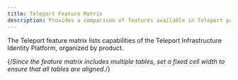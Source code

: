 ```yaml
---
title: Teleport Feature Matrix
description: Provides a comparison of features available in Teleport products.
---
```


The Teleport feature matrix lists capabilities of the Teleport Infrastructure
Identity Platform, organized by product.

{/*Since the feature matrix includes multiple tables, set a fixed cell width to
ensure that all tables are aligned.*/} 
<style dangerouslySetInnerHTML={{__html: `
  table {
    table-layout: fixed;
  }

  table td {
    width: 25%;
  }`}}
/>

## Teleport Zero Trust Access

||[Teleport Enterprise (Cloud)](#teleport-editions)|[Teleport Enterprise (Self-Hosted)](#teleport-editions)|[Teleport Community Edition](#teleport-editions)|
|---|:---:|:---:|:---:|
|Agentless Integration with [OpenSSH Servers](./enroll-resources/server-access/openssh/openssh-agentless.mdx)|✔|✔|✔|
|[Dual Authorization](./admin-guides/access-controls/guides/dual-authz.mdx)|✔|✔|✖|
|[Enhanced Session Recording](./enroll-resources/server-access/guides/bpf-session-recording.mdx)|✔|✔|✔|
|[FedRAMP Control](./admin-guides/access-controls/compliance-frameworks/fedramp.mdx)|✖|✔|✖|
|FIPS-compliant binaries available for FedRAMP High|✖|✔|✖|
|IP-Based Restrictions|✔|✔|✖|
|[Moderated Sessions](./admin-guides/access-controls/guides/joining-sessions.mdx)|✔|✔|✖|
|PCI DSS Features|✔|✔|Limited|
|[Protecting Applications](./enroll-resources/application-access/getting-started.mdx)|✔|✔|✔|
|[Protecting Databases](./enroll-resources/database-access/getting-started.mdx)|✔|✔|✔|
|[Protecting Kubernetes Clusters](./enroll-resources/kubernetes-access/getting-started.mdx)|✔|✔|✔|
|[Protecting Linux Servers](./enroll-resources/server-access/getting-started.mdx)|✔|✔|✔|
|[Protecting Windows Desktops](./enroll-resources/desktop-access/introduction.mdx)|✔|✔|✔|
|[Recording Proxy Mode](./enroll-resources/server-access/guides/recording-proxy-mode.mdx)|✖|✔|✔|
|[Role-Based Access Control](./admin-guides/access-controls/guides/role-templates.mdx)|✔|✔|✔|
|[Session Recording with Playback](./reference/architecture/session-recording.mdx)|✔|✔|✔|
|[Single Sign-On](./admin-guides/access-controls/sso/sso.mdx)|GitHub, Google Workspace, OIDC, SAML, Teleport|GitHub, Google Workspace, OIDC, SAML, Teleport|GitHub|
|SOC 2 Features|✔|✔|Limited|
|[Structured Audit Logs](./reference/monitoring/audit.mdx)|✔|✔|✔|

## Teleport Identity Governance

||[Teleport Enterprise (Cloud)](#teleport-editions)|[Teleport Enterprise (Self-Hosted)](#teleport-editions)|[Teleport Community Edition](#teleport-editions)|
|---|:---:|:---:|:---:|
|[Access Lists & Access Reviews](./admin-guides/access-controls/access-lists/access-lists.mdx)|✔|✔|✖|
|[Access Monitoring & Response](./admin-guides/access-controls/access-monitoring.mdx)|✔|✔|✖|
|[Device Trust](./admin-guides/access-controls/device-trust/guide.mdx)|✔|✔|✖|
|[Endpoint Management: Jamf](./admin-guides/access-controls/device-trust/jamf-integration.mdx)|✔|✔|✖|
|[Hardware Key Support](./admin-guides/access-controls/guides/hardware-key-support.mdx)|✔|✔|✖|
|[Hardware Security Module support](./admin-guides/deploy-a-cluster/hsm.mdx) for encryption at rest|✖|✔|✖|
|[JIT Access Requests](./admin-guides/access-controls/guides/dual-authz.mdx)|✔|✔|Limited|
|[Session & Identity Locks](./admin-guides/access-controls/guides/locking.mdx)|✔|✔|✖|

## Teleport Machine & Workload Identity

||[Teleport Enterprise (Cloud)](#teleport-editions)|[Teleport Enterprise (Self-Hosted)](#teleport-editions)|[Teleport Community Edition](#teleport-editions)|
|---|:---:|:---:|:---:|
|[Machine Access](./enroll-resources/machine-id/getting-started.mdx)|✔|✔|✔|
|[Flexible Workload Identities](./enroll-resources/workload-identity/getting-started.mdx)|✔|✔|✔|

## Teleport Identity Security

||[Teleport Enterprise (Cloud)](#teleport-editions)|[Teleport Enterprise (Self-Hosted)](#teleport-editions)|[Teleport Community Edition](#teleport-editions)|
|---|:---:|:---:|:---:|
|[Identity Security](./admin-guides/teleport-policy/teleport-policy.mdx)|✔|✔|✖|
|[Crown Jewel Monitoring](./admin-guides/teleport-policy/crown-jewels.mdx)|✔|✔|✖|
|[SSH Key Scanning](./admin-guides/teleport-policy/integrations/ssh-keys-scan.mdx)|✔|✔|✖|

## Management and licensing

||[Teleport Enterprise (Cloud)](#teleport-editions)|[Teleport Enterprise (Self-Hosted)](#teleport-editions)|[Teleport Community Edition](#teleport-editions)|
|---|:---:|:---:|:---:|
|Annual or multi-year contracts, volume discounts|✔|✔|✖|
|Anonymized Usage Tracking|✔|✔|Opt-in|
|Auth Service and Proxy Service Management|Fully managed|Self-hosted|Self-hosted|
|[Backend support](./reference/backends.mdx)|All data is stored in DynamoDB and S3 with server-side encryption.|Any S3-compatible storage for session records, many managed backends for custom audit log storage|Any S3-compatible storage for session records, many managed backends for custom audit log storage.|
|Data storage location|Data is stored in Teleport's AWS infrastructure with audit logs/sessions optionally in customer AWS accounts. Proxy Service instances are deployed across the world for low-latency access.|Can store data anywhere in the world, on most managed cloud backends|Can store data anywhere in the world, on most managed cloud backends|
|License|Commercial|Commercial|Commercial|
|Proxy Service domain name|A subdomain of `teleport.sh`|Custom|Custom|
|Support|24x7 support with premium SLAs and account managers|24x7 support with premium SLAs and account managers|Community|
|Version support|Deploys last stable release with 2-3 week lag for stability.|All supported releases available to install and download.|All supported releases available to install and download.|

## Teleport editions

Teleport includes two editions:
- **Teleport Community Edition:** An open source offering intended for demos and
  small teams.
- **Teleport Enterprise:** A fully-featured commercial offering.

Teleport Enterprise offers two deployment
options: 
- **Cloud:** The Teleport team manages the Teleport Auth Service and Teleport
  Proxy Service on the Teleport Cloud infrastructure.
- **Self-Hosted:** Teleport users deploy the Teleport Auth Service and Teleport Proxy
  Service on their own infrastructure.

Teleport Enterprise includes add-on products that provide a more complete
infrastructure identity solution, which this guide explains in more detail
below.
